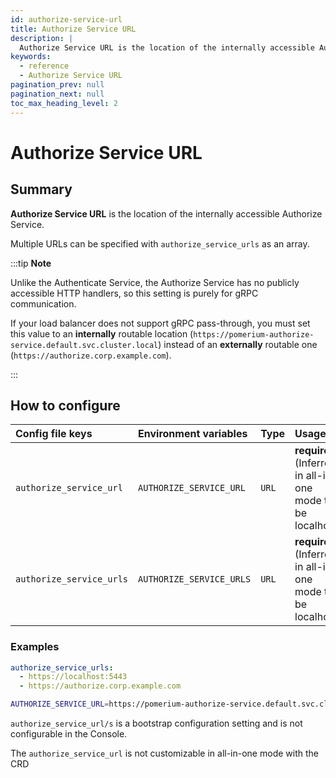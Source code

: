 ```yaml
---
id: authorize-service-url
title: Authorize Service URL
description: |
  Authorize Service URL is the location of the internally accessible Authorize service.
keywords:
  - reference
  - Authorize Service URL
pagination_prev: null
pagination_next: null
toc_max_heading_level: 2
---
```



# Authorize Service URL

## Summary

**Authorize Service URL** is the location of the internally accessible Authorize Service.

Multiple URLs can be specified with `authorize_service_urls` as an array.

:::tip **Note**

Unlike the Authenticate Service, the Authorize Service has no publicly accessible HTTP handlers, so this setting is purely for gRPC communication.

If your load balancer does not support gRPC pass-through, you must set this value to an **internally** routable location (`https://pomerium-authorize-service.default.svc.cluster.local`) instead of an **externally** routable one (`https://authorize.corp.example.com`).

:::

## How to configure

<Tabs>
<TabItem value="Core" label="Core">

| **Config file keys** | **Environment variables** | **Type** | **Usage** |
| :-- | :-- | :-- | :-- |
| `authorize_service_url` | `AUTHORIZE_SERVICE_URL` | `URL` | **required** (Inferred in all-in-one mode to be localhost) |
| `authorize_service_urls` | `AUTHORIZE_SERVICE_URLS` | `URL` | **required** (Inferred in all-in-one mode to be localhost) |

### Examples

```yaml
authorize_service_urls:
  - https://localhost:5443
  - https://authorize.corp.example.com
```

```bash
AUTHORIZE_SERVICE_URL=https://pomerium-authorize-service.default.svc.cluster.local
```

</TabItem>
<TabItem value="Enterprise" label="Enterprise">

`authorize_service_url/s` is a bootstrap configuration setting and is not configurable in the Console.

</TabItem>
<TabItem value="Kubernetes" label="Kubernetes">

The `authorize_service_url` is not customizable in all-in-one mode with the CRD

</TabItem>
</Tabs>
